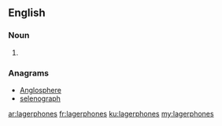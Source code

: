 ==English==

===Noun===
{{head|en|plural}}

# {{plural of|lagerphone|lang=en}}

===Anagrams===
* [[Anglosphere#English|Anglosphere]]
* [[selenograph#English|selenograph]]

[[ar:lagerphones]]
[[fr:lagerphones]]
[[ku:lagerphones]]
[[my:lagerphones]]